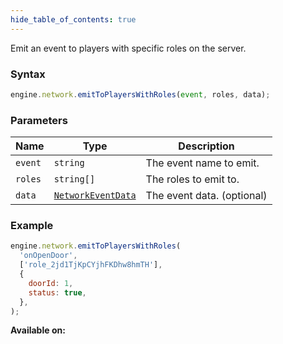 ```yaml
---
hide_table_of_contents: true
---
```



Emit an event to players with specific roles on the server.

### Syntax

```js
engine.network.emitToPlayersWithRoles(event, roles, data);
```

### Parameters

| Name    | Type                                              | Description                |
| ------- | ------------------------------------------------- | -------------------------- |
| `event` | `string`                                          | The event name to emit.    |
| `roles` | `string[]`                                        | The roles to emit to.      |
| `data`  | [`NetworkEventData`](/sdk/types/NetworkEventData) | The event data. (optional) |

### Example

```js
engine.network.emitToPlayersWithRoles(
  'onOpenDoor',
  ['role_2jd1TjKpCYjhFKDhw8hmTH'],
  {
    doorId: 1,
    status: true,
  },
);
```

**Available on:** <ClientTag /> <ServerTag />
